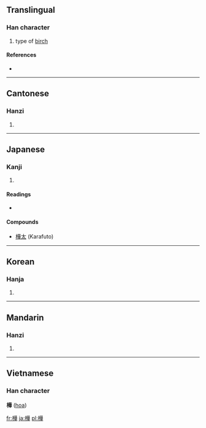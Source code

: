 {{also|桦}}
==Translingual==

===Han character===
{{Han char|rn=75|rad=木|as=12|sn=16|four=4495<sub>4</sub>|canj=木廿一十 (DTMJ)}}

# type of [[birch]]

====References====
* {{Han ref|kx=0552.010|dkj=15497|dj=0940.060|hdz=21261.010|uh=6A3A|ud=27194|bh=BEEC|bd=48876}}

----

==Cantonese==

===Hanzi===
{{yue-hanzi|jyut=|y=wa6|sim=桦}}

# {{defn|Cantonese}}

----

==Japanese==

===Kanji===
{{ja-kanji|grade=|rs=木12}}

# {{defn|Japanese}}

====Readings====
* {{ja-readings|on=[[か]] (ka)|kun=[[かば]] (kaba)}}

====Compounds====
* [[樺太]] (Karafuto)

----

==Korean==

===Hanja===
{{ko-hanja|hangeul=[[화]]|eumhun=|rv=hwa|mr=hwa|y=hwa}}

# {{defn|Korean}}

----

==Mandarin==

===Hanzi===
{{cmn-hanzi|sim=桦|pin=[[huà]] ([[hua4]])|wg=hua<sup>4</sup>}}

# {{defn|Mandarin}}

----

==Vietnamese==
===Han character===
'''樺''' ([[hoa]])

[[fr:樺]]
[[ja:樺]]
[[pl:樺]]
